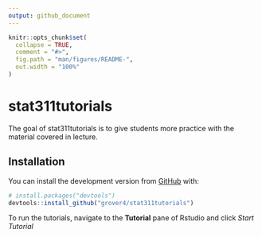 ```yaml
---
output: github_document
---
```


<!-- README.md is generated from README.Rmd. Please edit that file -->

```r
knitr::opts_chunk$set(
  collapse = TRUE,
  comment = "#>",
  fig.path = "man/figures/README-",
  out.width = "100%"
)
```

# stat311tutorials

<!-- badges: start -->
<!-- badges: end -->

The goal of stat311tutorials is to give students more practice with the material covered in lecture. 

## Installation

You can install the development version from [GitHub](https://github.com/) with:

``` r
# install.packages("devtools")
devtools::install_github("grover4/stat311tutorials")
```
To run the tutorials, navigate to the **Tutorial** pane of Rstudio and click *Start Tutorial*


